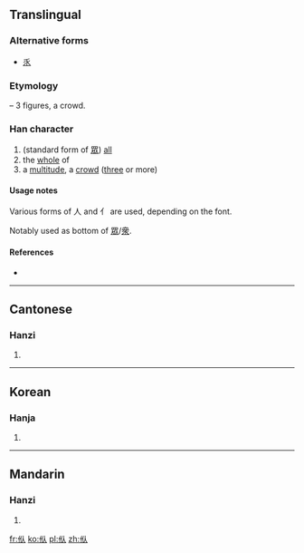 {{also|众}}
==Translingual==
===Alternative forms===
* [[乑]]

===Etymology===
{{Han compound|人|人|人|ls=ic}} – 3 figures, a crowd.

===Han character===
{{Han char|rn=9|rad=人|as=04|sn=6|four=|canj=OOO|ids=⿲[[亻]]亻[[人]]}}

# (standard form of [[眾]]) [[all]]
# the [[whole]] of
# a [[multitude]], a [[crowd]] ([[three]] or more)

====Usage notes====
Various forms of 人 and 亻 are used, depending on the font.

Notably used as bottom of [[眾]]/[[衆]].

====References====
* {{Han ref|kx=0095.220|hdz=10124.030|uh=343A|ud=13370}}

----

==Cantonese==

===Hanzi===
{{yue-hanzi|jyut=[[zung3]]|y=jung3}}

# {{defn|lang=yue|sort=人04}}

----

==Korean==

===Hanja===
{{ko-hanja|hangeul=중|rv=jung|mr=chung|y=cwung|eumhun=무리|ehrv=muri|ehmr=muri|ehy=muli}}

# {{defn|lang=ko|sort=人04}}

----

==Mandarin==

===Hanzi===
{{cmn-hanzi|pin=[[zhòng]] ([[zhong4]])|wg=chung<sup>4</sup>}}

# {{defn|lang=cmn|sort=人04}}

[[fr:㐺]]
[[ko:㐺]]
[[pl:㐺]]
[[zh:㐺]]
